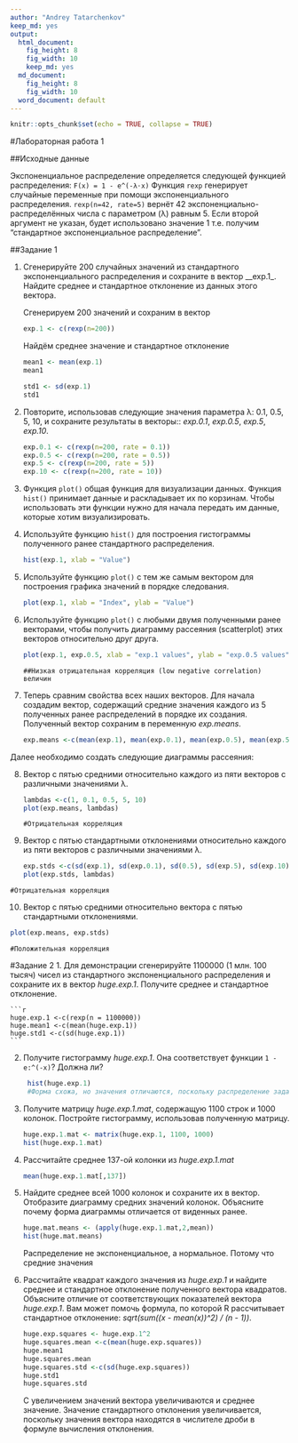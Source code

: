 ```yaml
---
author: "Andrey Tatarchenkov"
keep_md: yes
output:
  html_document:
    fig_height: 8
    fig_width: 10
    keep_md: yes
  md_document:
    fig_height: 8
    fig_width: 10
  word_document: default
---
```

```r
knitr::opts_chunk$set(echo = TRUE, collapse = TRUE)
```
#Лабораторная работа 1

##Исходные данные
  
  Экспоненциальное распределение определяется следующей функцией распределения:
    ```
    F(x) = 1 - e^(-λ⋅x)
    ```
  Функция ```rexp``` генерирует случайные переменные при помощи экспоненциального распределения. ```rexp(n=42, rate=5)``` вернёт 42 экспоненциально-распределённых числа с параметром (λ) равным 5. Если второй аргумент не указан, будет использовано значение 1 т.е. получим “стандартное экспоненциальное распределение”.

##Задание 1

1. Сгенерируйте 200 случайных значений из стандартного экспоненциального распределения и сохраните в вектор __exp.1_. Найдите среднее и стандартное отклонение из данных этого вектора.

    Сгенерируем 200 значений и сохраним в вектор
    
    ```r
    exp.1 <- c(rexp(n=200))
    ```

    Найдём среднее значение и стандартное отклонение
    
    ```r
    mean1 <- mean(exp.1)
    mean1
    
    std1 <- sd(exp.1)
    std1
    ```

2. Повторите, использовав следующие значения параметра λ: 0.1, 0.5, 5, 10, и сохраните результаты в векторы:: _exp.0.1_, _exp.0.5_, _exp.5_, _exp.10_.
    
    ```r
    exp.0.1 <- c(rexp(n=200, rate = 0.1))
    exp.0.5 <- c(rexp(n=200, rate = 0.5))
    exp.5 <- c(rexp(n=200, rate = 5))
    exp.10 <- c(rexp(n=200, rate = 10))
    ```
    
3. Функция ```plot()``` общая функция для визуализации данных. Функция ```hist()```  принимает данные и раскладывает их по корзинам. Чтобы использовать эти функции нужно для начала передать им данные, которые хотим визуализировать.

4. Используйте функцию ```hist()``` для построения гистограммы полученного ранее стандартного распределения.

    ```r
    hist(exp.1, xlab = "Value")
    ```

5. Используйте функцию ```plot()``` с тем же самым вектором для построения графика значений в порядке следования.

    ```r
    plot(exp.1, xlab = "Index", ylab = "Value")
    ```

6. Используйте функцию ```plot()``` с любыми двумя полученными ранее векторами, чтобы получить диаграмму рассеяния (scatterplot) этих векторов относительно друг друга.

    ```r
    plot(exp.1, exp.0.5, xlab = "exp.1 values", ylab = "exp.0.5 values")
    ```


    ```
    ##Низкая отрицательная корреляция (low negative correlation) величин
    ```
    
7. Теперь сравним свойства всех наших векторов. Для начала создадим вектор, содержащий средние значения каждого из 5 полученных ранее распределений в порядке их создания. Полученный вектор сохраним в переменную  _exp.means_. 

    ```r
    exp.means <-c(mean(exp.1), mean(exp.0.1), mean(exp.0.5), mean(exp.5), mean(exp.10))
    ```
    
    
  Далее необходимо создать следующие диаграммы рассеяния:

 8. Вектор с пятью средними относительно каждого из пяти векторов с различными значениями λ.


    ```r
    lambdas <-c(1, 0.1, 0.5, 5, 10)
    plot(exp.means, lambdas)
    ```


    ```
    #Отрицательная корреляция
    ```
9. Вектор с пятью стандартными отклонениями относительно каждого из пяти векторов с различными значениями λ.

    ```r
    exp.stds <-c(sd(exp.1), sd(exp.0.1), sd(0.5), sd(exp.5), sd(exp.10))
    plot(exp.stds, lambdas)
    ```


```
#Отрицательная корреляция
```
10. Вектор с пятью средними относительно вектора с пятью стандартными отклонениями.

```r
plot(exp.means, exp.stds)
```
```
#Положительная корреляция
```

#Задание 2
1. Для демонстрации сгенерируйте 1100000 (1 млн. 100 тысяч) чисел из стандартного экспоненциального распределения и сохраните их в вектор _huge.exp.1_. Получите среднее и стандартное отклонение.

    ```r
    huge.exp.1 <-c(rexp(n = 1100000))
    huge.mean1 <-c(mean(huge.exp.1))
    huge.std1 <-c(sd(huge.exp.1))
    ```
    
2. Получите гистограмму _huge.exp.1_. Она соответствует функции ``1 - e:^(-x)``? Должна ли?

    ```r
  hist(huge.exp.1)
  #Форма схожа, но значения отличаются, поскольку распределение задано общей функцией, но для разного количества точек. 
  ```

3. Получите матрицу _huge.exp.1.mat_, содержащую 1100 строк и 1000 колонок. Постройте гистограмму, использовав полученную матрицу.
  
    ```r
    huge.exp.1.mat <- matrix(huge.exp.1, 1100, 1000)
    hist(huge.exp.1.mat)
    ```

4. Рассчитайте среднее 137-ой колонки из _huge.exp.1.mat_

    ```r
    mean(huge.exp.1.mat[,137])
    ```

5. Найдите среднее всей 1000 колонок и сохраните их в вектор. Отобразите диаграмму средних значений колонок. Объясните почему форма диаграммы отличается от виденных ранее.

    ```r
    huge.mat.means <- (apply(huge.exp.1.mat,2,mean))
    hist(huge.mat.means)
    ```

      Распределение не экспоненциальное, а нормальное. Потому что средние значения


6. Рассчитайте квадрат каждого значения из _huge.exp.1_ и найдите среднее и стандартное отклонение полученного вектора квадратов. Объясните отличие от соответствующих показателей вектора _huge.exp.1_. Вам может помочь формула, по которой R рассчитывает стандартное отклонение: _sqrt(sum((x - mean(x))^2) / (n - 1))_.

    ```r
    huge.exp.squares <- huge.exp.1^2
    huge.squares.mean <-c(mean(huge.exp.squares))
    huge.mean1
    huge.squares.mean
    huge.squares.std <-c(sd(huge.exp.squares))
    huge.std1
    huge.squares.std
    ```

      С увеличением значений вектора увеличиваются и среднее значение. Значение стандартного отклонения увеличивается, поскольку значения вектора находятся в числителе дроби в формуле вычисления отклонения. 